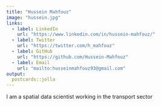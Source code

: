 ```yaml
---
title: "Hussein Mahfouz"
image: "hussein.jpg"
links:
  - label: LinkedIn
    url: "https://www.linkedin.com/in/hussein-mahfouz/"
  - label: Twitter
    url: "https://twitter.com/h_mahfouz"
  - label: GitHub
    url: "https://github.com/Hussein-Mahfouz"
  - label: Email
    url: "mailto:husseinmahfouz93@gmail.com"
output:
  postcards::jolla
---
```

 
I am a spatial data scientist working in the transport sector
